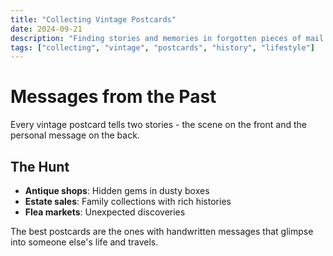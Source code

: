 ```yaml
---
title: "Collecting Vintage Postcards"
date: 2024-09-21
description: "Finding stories and memories in forgotten pieces of mail from decades past."
tags: ["collecting", "vintage", "postcards", "history", "lifestyle"]
---
```


# Messages from the Past

Every vintage postcard tells two stories - the scene on the front and the personal message on the back.

## The Hunt

- **Antique shops**: Hidden gems in dusty boxes
- **Estate sales**: Family collections with rich histories
- **Flea markets**: Unexpected discoveries

The best postcards are the ones with handwritten messages that glimpse into someone else's life and travels.